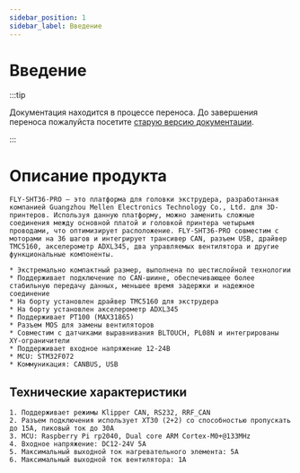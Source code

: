 ```yaml
---
sidebar_position: 1
sidebar_label: Введение
---
```




# Введение

:::tip

Документация находится в процессе переноса. До завершения переноса пожалуйста посетите [старую версию документации](https://mellow.klipper.cn/#/).

:::

# Описание продукта

    FLY-SHT36-PRO — это платформа для головки экструдера, разработанная компанией Guangzhou Mellen Electronics Technology Co., Ltd. для 3D-принтеров. Используя данную платформу, можно заменить сложные соединения между основной платой и головкой принтера четырьмя проводами, что оптимизирует расположение. FLY-SHT36-PRO совместим с моторами на 36 шагов и интегрирует трансивер CAN, разъем USB, драйвер TMC5160, акселерометр ADXL345, два управляемых вентилятора и другие функциональные компоненты.

    * Экстремально компактный размер, выполнена по шестислойной технологии
    * Поддерживает подключение по CAN-шиине, обеспечивающее более стабильную передачу данных, меньшее время задержки и надежное соединение
    * На борту установлен драйвер TMC5160 для экструдера
    * На борту установлен акселерометр ADXL345
    * Поддерживает PT100 (MAX31865)
    * Разъем MOS для замены вентиляторов
    * Совместим с датчиками выравнивания BLTOUCH, PL08N и интегрированы XY-ограничители
    * Поддерживает входное напряжение 12-24В
    * MCU: STM32F072
    * Коммуникация: CANBUS, USB

## Технические характеристики

    1. Поддерживает режимы Klipper CAN, RS232, RRF_CAN
    2. Разъем подключения использует XT30 (2+2) со способностью пропускать до 15А, пиковый ток до 30А
    3. MCU: Raspberry Pi rp2040, Dual core ARM Cortex-M0+@133MHz
    4. Входное напряжение: DC12-24V 5A
    5. Максимальный выходной ток нагревательного элемента: 5A
    6. Максимальный выходной ток вентилятора: 1A
